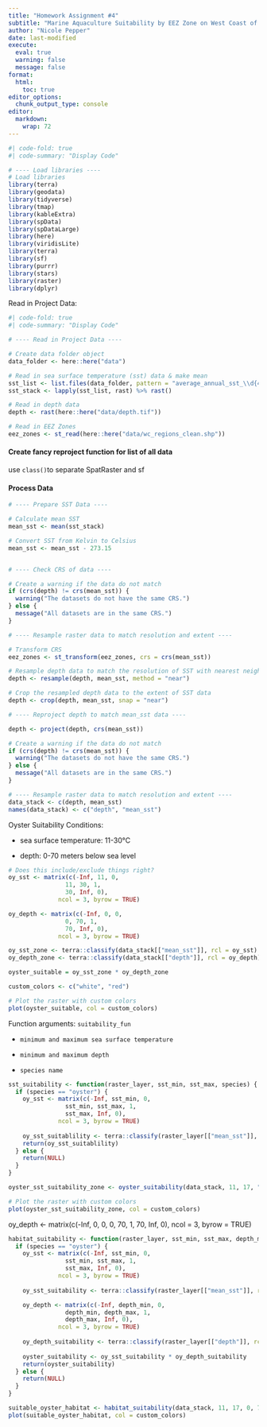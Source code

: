 ```yaml
---
title: "Homework Assignment #4"
subtitle: "Marine Aquaculture Suitability by EEZ Zone on West Coast of the U.S."
author: "Nicole Pepper"
date: last-modified
execute: 
  eval: true
  warning: false
  message: false
format:
  html:
    toc: true 
editor_options: 
  chunk_output_type: console
editor: 
  markdown: 
    wrap: 72
---
```


```r
#| code-fold: true
#| code-summary: "Display Code"

# ---- Load libraries ----
# Load libraries
library(terra)
library(geodata)
library(tidyverse)
library(tmap)
library(kableExtra)
library(spData)
library(spDataLarge)
library(here)
library(viridisLite) 
library(terra)
library(sf)
library(purrr)
library(stars)
library(raster)
library(dplyr)

```

Read in Project Data:

```r
#| code-fold: true
#| code-summary: "Display Code"

# ---- Read in Project Data ----

# Create data folder object
data_folder <- here::here("data")

# Read in sea surface temperature (sst) data & make mean
sst_list <- list.files(data_folder, pattern = "average_annual_sst_\\d{4}\\.tif$", full.names = TRUE)
sst_stack <- lapply(sst_list, rast) %>% rast()

# Read in depth data
depth <- rast(here::here("data/depth.tif"))

# Read in EEZ Zones
eez_zones <- st_read(here::here("data/wc_regions_clean.shp"))

```

#### Create fancy reproject function for list of all data
use `class()`to separate SpatRaster and sf

#### Process Data
```r

# ---- Prepare SST Data ----

# Calculate mean SST
mean_sst <- mean(sst_stack)

# Convert SST from Kelvin to Celsius
mean_sst <- mean_sst - 273.15


# ---- Check CRS of data ----

# Create a warning if the data do not match
if (crs(depth) != crs(mean_sst)) {
  warning("The datasets do not have the same CRS.")
} else {
  message("All datasets are in the same CRS.")
}

# ---- Resample raster data to match resolution and extent ----

# Transform CRS
eez_zones <- st_transform(eez_zones, crs = crs(mean_sst)) 

# Resample depth data to match the resolution of SST with nearest neighbor
depth <- resample(depth, mean_sst, method = "near")

# Crop the resampled depth data to the extent of SST data
depth <- crop(depth, mean_sst, snap = "near")

# ---- Reproject depth to match mean_sst data ----

depth <- project(depth, crs(mean_sst))

# Create a warning if the data do not match
if (crs(depth) != crs(mean_sst)) {
  warning("The datasets do not have the same CRS.")
} else {
  message("All datasets are in the same CRS.")
}

# ---- Resample raster data to match resolution and extent ----
data_stack <- c(depth, mean_sst)
names(data_stack) <- c("depth", "mean_sst")

```


Oyster Suitability Conditions:

- sea surface temperature: 11-30°C

- depth: 0-70 meters below sea level

```r
# Does this include/exclude things right?
oy_sst <- matrix(c(-Inf, 11, 0,
                11, 30, 1,
                30, Inf, 0),
              ncol = 3, byrow = TRUE)

oy_depth <- matrix(c(-Inf, 0, 0,
                0, 70, 1,
                70, Inf, 0),
              ncol = 3, byrow = TRUE)

oy_sst_zone <- terra::classify(data_stack[["mean_sst"]], rcl = oy_sst)
oy_depth_zone <- terra::classify(data_stack[["depth"]], rcl = oy_depth)

oyster_suitable = oy_sst_zone * oy_depth_zone
```


```r
custom_colors <- c("white", "red")

# Plot the raster with custom colors
plot(oyster_suitable, col = custom_colors)
```

Function arguments: `suitability_fun`

- `minimum and maximum sea surface temperature`

- `minimum and maximum depth`

- `species name`
```r
sst_suitability <- function(raster_layer, sst_min, sst_max, species) {
  if (species == "oyster") {
    oy_sst <- matrix(c(-Inf, sst_min, 0,
                sst_min, sst_max, 1,
                sst_max, Inf, 0),
              ncol = 3, byrow = TRUE)
    
    oy_sst_suitablility <- terra::classify(raster_layer[["mean_sst"]], rcl = oy_sst)
    return(oy_sst_suitablility)
  } else {
    return(NULL)
  }
}

```


```r
oyster_sst_suitability_zone <- oyster_suitability(data_stack, 11, 17, "oyster")
```

```r

# Plot the raster with custom colors
plot(oyster_sst_suitability_zone, col = custom_colors)
```

oy_depth <- matrix(c(-Inf, 0, 0,
                0, 70, 1,
                70, Inf, 0),
              ncol = 3, byrow = TRUE)
              
```r
habitat_suitability <- function(raster_layer, sst_min, sst_max, depth_min, depth_max, species) {
  if (species == "oyster") {
    oy_sst <- matrix(c(-Inf, sst_min, 0,
                sst_min, sst_max, 1,
                sst_max, Inf, 0),
              ncol = 3, byrow = TRUE)
    
    oy_sst_suitability <- terra::classify(raster_layer[["mean_sst"]], rcl = oy_sst)

    oy_depth <- matrix(c(-Inf, depth_min, 0,
                depth_min, depth_max, 1,
                depth_max, Inf, 0),
              ncol = 3, byrow = TRUE)
    
    oy_depth_suitability <- terra::classify(raster_layer[["depth"]], rcl = oy_depth)
    
    oyster_suitability <- oy_sst_suitability * oy_depth_suitability
    return(oyster_suitability)
  } else {
    return(NULL)
  }
}
```

```r
suitable_oyster_habitat <- habitat_suitability(data_stack, 11, 17, 0, 70, "oyster")
plot(suitable_oyster_habitat, col = custom_colors)
```

